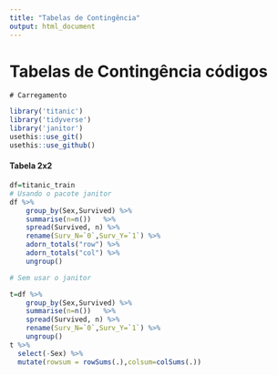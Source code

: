 ```yaml
---
title: "Tabelas de Contingência"
output: html_document
---
```

# Tabelas de Contingência códigos
`# Carregamento `
```r
library('titanic')
library('tidyverse')
library('janitor')
usethis::use_git()
usethis::use_github()


```
#### Tabela 2x2


```r
df=titanic_train
# Usando o pacote janitor
df %>%
    group_by(Sex,Survived) %>% 
    summarise(n=n())   %>% 
    spread(Survived, n) %>% 
    rename(Surv_N=`0`,Surv_Y=`1`) %>% 
    adorn_totals("row") %>% 
    adorn_totals("col") %>%
    ungroup() 

# Sem usar o janitor

t=df %>%
    group_by(Sex,Survived) %>% 
    summarise(n=n())   %>% 
    spread(Survived, n) %>% 
    rename(Surv_N=`0`,Surv_Y=`1`) %>% 
    ungroup() 
t %>% 
  select(-Sex) %>% 
  mutate(rowsum = rowSums(.),colsum=colSums(.)) 
  

   
```

